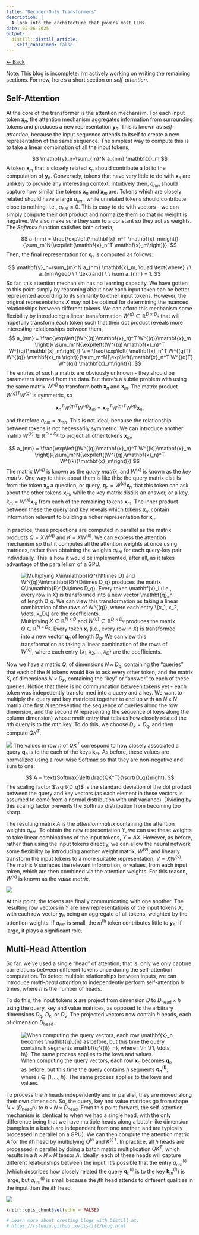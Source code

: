 ```yaml
---
title: "Decoder-Only Transformers"
description: |
  A look into the architecture that powers most LLMs.
date: 02-26-2025
output:
  distill::distill_article:
    self_contained: false
---
```


<a href="http://zakariapz.github.io" class="back-link">&larr; Back</a>

Note: This blog is incomplete. I'm actively working on writing the remaining sections. For now, here's a short section on *self-attention*.

## Self-Attention

At the core of the transformer is the attention mechanism. For each input token $\mathbf{x}_n$, the attention mechanism aggregates information from surrounding tokens and produces a new representation $\mathbf{y}_n$. This is known as *self-attention*, because the input sequence attends to itself to create a new representation of the same sequence. The simplest way to compute this is to take a linear combination of all the input tokens,

$$
  \mathbf{y}_n=\sum_{m}^N a_{nm} \mathbf{x}_m
$$ 
A token $\mathbf{x}_m$ that is closely related $\mathbf{x}_n$ should contribute a lot to the computation of $\mathbf{y}_n$. Conversely, tokens that have very little to do with $\mathbf{x}_n$ are unlikely to provide any interesting context. Intuitively then, $a_{nm}$ should capture how similar the tokens $\mathbf{x}_n$ and $\mathbf{x}_m$ are. Tokens which are closely related should have a large $a_{nm}$, while unrelated tokens should contribute close to nothing, i.e., $a_{nm} \approx 0$. This is easy to do with vectors - we can simply compute their dot product and normalize them so that no weight is negative. We also make sure they sum to a constant so they act as weights. The *Softmax* function satisfies both criteria,

$$ 
  a_{nm} = \frac{\exp\left(\mathbf{x}_n^T \mathbf{x}_m\right)}{\sum_m^N{\exp\left(\mathbf{x}_n^T \mathbf{x}_m\right)}}.
$$
Then, the final representation for $\mathbf{x}_n$ is computed as follows:

$$
  \mathbf{y}_n=\sum_{m}^N a_{nm} \mathbf{x}_m, \quad \text{where} \ \ a_{nm}\geq0 \ \ \text{and} \ \ \sum a_{nm} = 1.
$$
So far, this attention mechanism has no learning capacity. We have gotten to this point simply by reasoning about how each input token can be better represented according to its similarity to other input tokens. However, the original representations $X$ may not be optimal for determining the nuanced relationships between different tokens. We can afford this mechanism some flexibility by introducing a linear transformation $W^{(q)} \in \mathbb{R}^{D\times D_q}$ that will hopefully transform each token such that their dot product reveals more interesting relationships between them, 
$$ 
  a_{nm} = \frac{\exp\left((W^{(q)}\mathbf{x}_n)^T W^{(q)}\mathbf{x}_m \right)}{\sum_m^N{\exp\left((W^{(q)}\mathbf{x}_n)^T W^{(q)}\mathbf{x}_m\right)}} \\
= \frac{\exp\left( \mathbf{x}_n^T W^{(q)T} W^{(q)} \mathbf{x}_m \right)}{\sum_m^N{\exp\left(\mathbf{x}_n^T W^{(q)T} W^{(q)} \mathbf{x}_m\right)}}.
$$
The entries of such a matrix are obviously unknown - they should be parameters learned from the data. But there's a subtle problem with using the same matrix $W^{(q)}$ to transform both $\mathbf{x}_n$ and $\mathbf{x}_m$. The matrix product $W^{(q)T} W^{(q)}$ is symmetric, so

$$
  \mathbf{x}_n^T W^{(q)T} W^{(q)} \mathbf{x}_m = \mathbf{x}_m^T W^{(q)T} W^{(q)} \mathbf{x}_n,
$$

and therefore $a_{nm}=a_{mn}$. This is not ideal, because the relationship between tokens is not necessarily symmetric. We can introduce another matrix $W^{(k)} \in \mathbb{R}^{D\times D_k}$ to project all other tokens $\mathbf{x}_m$,

$$
  a_{nm} = \frac{\exp\left((W^{(q)}\mathbf{x}_n)^T W^{(k)}\mathbf{x}_m \right)}{\sum_m^N{\exp\left((W^{(q)}\mathbf{x}_n)^T W^{(k)}\mathbf{x}_m\right)}}
$$
The matrix $W^{(q)}$ is known as the *query matrix*, and $W^{(k)}$ is known as the *key matrix*. One way to think about them is like this: the query matrix distills from the token $\mathbf{x}_n$ a question, or query, $\mathbf{q}_n=W^{(q)}\mathbf{x}_n$ that this token can ask about the other tokens $\mathbf{x}_m$, while the key matrix distills an answer, or a key, $k_m=W^{(k)}\mathbf{x}_m$ from each of the remaining tokens $\mathbf{x}_m$. The inner product between these the query and key reveals which tokens $\mathbf{x}_m$ contain information relevant to building a richer representation for $\mathbf{x}_n$. 

In practice, these projections are computed in parallel as the matrix products $Q = XW^{(q)}$ and $K = XW^{(k)}$. We can express the attention mechanism so that it computes all the attention weights at once using matrices, rather than obtaining the weights $a_{nm}$ for each query-key pair individually. This is how it would be implemented, after all, as it takes advantage of the parallelism of a GPU.

![Multiplying $X\in\mathbb{R}^{N\times D}$ and $W^{(q)}\in\mathbb{R}^{D\times D_q}$ produces the matrix $Q\in\mathbb{R}^{N\times D_q}$. Every token $\mathbf{x}_i$ (i.e., every row in $X$) is transformed into a new vector $\mathbf{q}_n$ of length $D_q$. We can view this transformation as taking a linear combination of the rows of $W^{(q)}$, where each entry $\{x_1, x_2, \dots, x_D\}$ are the coefficients.](images/Projection.png)

Now we have a matrix $Q$, of dimensions $N \times D_q$, containing the "queries" that each of the $N$ tokens would like to ask every other token, and the matrix $K$, of dimensions $N \times D_k$, containing the "key" or "answer" to each of these queries. Notice that there is no communcation between tokens yet - each token was indepedently transformed into a query and a key. We want to multiply the query and key matricest together to end up with an $N \times N$ matrix (the first $N$ representing the sequence of queries along the row dimension, and the second $N$ representing the sequence of keys along the column dimension) whose $nm$th entry that tells us how closely related the $n$th query is to the $m$th key. To do this, we choose $D_k = D_q$, and then compute $QK^T$. 

![](images/Attention.png)
The values in row $n$ of $QK^T$ correspond to how closely associated a query $\mathbf{q}_n$ is to the each of the keys $\mathbf{k}_m$. As before, these values are normalized using a row-wise Softmax so that they are non-negative and sum to one:

$$
  A = \text{Softmax}\left(\frac{QK^T}{\sqrt{D_q}}\right).
$$
The scaling factor $\sqrt{D_q}$ is the standard deviation of the dot product between the query and key vectors (as each element in these vectors is assumed to come from a normal distribution with unit variance). Dividing by this scaling factor prevents the Softmax distribution from becoming too sharp. 

The resulting matrix $A$ is the *attention matrix* containing the attention weights $a_{nm}$. To obtain the new representation $Y$, we can use these weights to take linear combinations of the input tokens, $Y=AX$. However, as before, rather than using the input tokens directly, we can allow the neural network some flexibility by introducing another weight matrix, $W^{(v)}$, and linearly transform the input tokens to a more suitable representation, $V=XW^{(v)}$. The matrix $V$ surfaces the relevant information, or values, from each input token, which are then combined via the attention weights. For this reason, $W^{(v)}$ is known as the *value matrix*. 

![](images/Attention_Y.png)

At this point, the tokens are finally communicating with one another. The resulting row vectors in $Y$ are new representations of the input tokens $X$, with each row vector $\mathbf{y}_n$ being an aggregate of all tokens, weighted by the attention weights. If $a_{nm}$ is small, the $m^{\text{th}}$ token contributes little to $\mathbf{y}_n$; if large, it plays a significant role.

## Multi-Head Attention

So far, we've used a single "head" of attention; that is, only we only capture correlations between different tokens once during the self-attention computation. To detect multiple relationships between inputs, we can introduce *multi-head attention* to independently perform self-attention $h$ times, where  $h$ is the number of heads. 

To do this, the input tokens $\mathbf{x}$ are project from dimension $D$ to $D_{\text{head}}\times h$ using the query, key and value matrices, as opposed to the arbitrary dimensions $D_q$, $D_k$, or $D_v$. The projected vectors now contain $h$ heads, each of dimension $D_{\text{head}}$. 

![When computing the query vectors, each row $\mathbf{x}_n$ becomes $\mathbf{q}_{n}$ as before, but this time the query contains $h$ segments $\mathbf{q^{(i)}_n}$, where $i \in \{1, \dots, h\}$. The same process applies to the keys and values.](images/MHA.png)

To process the $h$ heads independently and in parallel, they are moved along their own dimension. So, the query, key and value matrices go from shape $N \times (D_{\text{head}}h)$ to $h\times N \times D_\text{head}$. From this point forward, the self-attention mechanism is identical to when we had a single head, with the only difference being that we have multiple heads along a batch-like dimension (samples in a batch are independent from one another, and are typically processed in parallel on a GPU). We can then compute the attention matrix $A$ for the $i$th head by multiplying $Q^{(i)}$ and $K^{(i)T}$. In practice, all $h$ heads are processed in parallel by doing a batch matrix multiplication $QK^T$, which results in a $h \times N \times N$ tensor $A$. Ideally, each of these heads will capture different relationships between the input. It's possible that the entry $a_{nm}^{(i)}$ (which describes how closely related the query $\mathbf{q}_{n}^{(i)}$ is to the key $\mathbf{k}_{m}^{(i)}$) is large, but $a_{nm}^{(j)}$ is small because the $j$th head attends to different qualities in the input than the $i$th head. 
 
![](images/MHA_batch.png)



```r
knitr::opts_chunk$set(echo = FALSE)

# Learn more about creating blogs with Distill at:
# https://rstudio.github.io/distill/blog.html

```